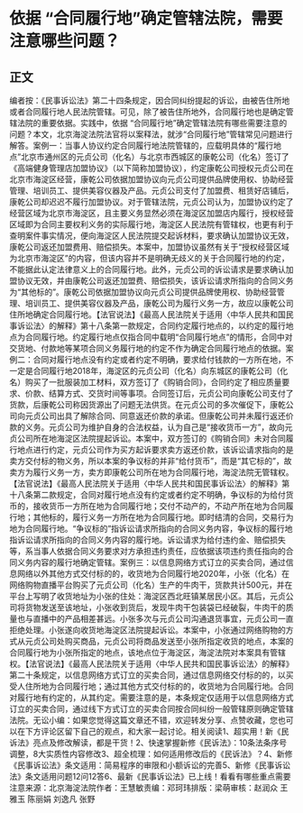 # 依据 “合同履行地”确定管辖法院，需要注意哪些问题？
## 正文
编者按：《民事诉讼法》第二十四条规定，因合同纠纷提起的诉讼，由被告住所地或者合同履行地人民法院管辖。可见，除了被告住所地外，合同履行地也是确定管辖法院的重要依据。实践中，依据 “合同履行地”确定管辖法院有哪些需要注意的问题？本文，北京海淀法院法官将以案释法，就涉“合同履行地”管辖常见问题进行解答。案例一：当事人协议约定合同履行地法院管辖的，应载明具体的“履行地点”北京市通州区的元贞公司（化名）与北京市西城区的康乾公司（化名）签订了《高端健身管理店加盟协议》（以下简称加盟协议），约定康乾公司授权元贞公司在北京市海淀区经营，康乾公司依据加盟协议向元贞公司提供品牌使用权、协助经营管理、培训员工、提供美容仪器及产品。元贞公司支付了加盟费、租赁好店铺后，康乾公司却迟迟不履行加盟协议。对于管辖法院，元贞公司认为，加盟协议约定了经营区域为北京市海淀区，且主要义务显然必须在海淀区加盟店内履行，授权经营区域即为合同主要权利义务的实际履行地，海淀区人民法院有管辖权，也更有利于查明案件事实情况，便向海淀区人民法院提交起诉材料，要求确认加盟协议无效，康乾公司返还加盟费用、赔偿损失。本案中，加盟协议虽然有关于“授权经营区域为北京市海淀区”的内容，但该内容并不是明确无歧义的关于合同履行地的约定，不能据此认定法律意义上的合同履行地。此外，元贞公司的诉讼请求是要求确认加盟协议无效，并由康乾公司返还加盟费、赔偿损失，该诉讼请求所指向的合同义务为“其他标的”。康乾公司依据加盟协议向元贞公司提供品牌使用权、协助经营管理、培训员工、提供美容仪器及产品，康乾公司为履行义务一方，故应以康乾公司住所地确定合同履行地。【法官说法】《最高人民法院关于适用〈中华人民共和国民事诉讼法〉的解释》第十八条第一款规定，合同约定履行地点的，以约定的履行地点为合同履行地。约定履行地点仅指合同中载明“合同履行地点”的情形，合同中对交货地、付款地等某项合同义务履行地的约定不作为确定合同履行地点的依据。案例二：合同对履行地点没有约定或者约定不明确，要求给付钱款的一方所在地，不一定是合同履行地2018年，海淀区的元贞公司（化名）向东城区的康乾公司（化名）购买了一批服装加工材料，双方签订了《购销合同》，合同约定了相应质量要求、价款、结算方式、交货时间等事项。合同签订后，元贞公司向康乾公司支付了货款，后康乾公司称因货源出了问题无法供货。在元贞公司的多次催促下，康乾公司向元贞公司出具了解除合同、同意返还价款的承诺。但康乾公司并未履行返还价款的义务。元贞公司为维护自身的合法权益，认为自己是“接收货币一方”，故向元贞公司所在地海淀区法院提起诉讼。本案中，双方签订的《购销合同》未对合同履行地点进行约定，元贞公司作为买方起诉要求卖方返还价款，该诉讼请求指向的是卖方交付标的物义务，所以本案的争议标的并非“给付货币”，而是“其它标的”，故卖方为履行义务一方，卖方即康乾公司所在地为合同履行地，海淀法院无管辖权。【法官说法】《最高人民法院关于适用〈中华人民共和国民事诉讼法〉的解释》第十八条第二款规定，合同对履行地点没有约定或者约定不明确，争议标的为给付货币的，接收货币一方所在地为合同履行地；交付不动产的，不动产所在地为合同履行地；其他标的，履行义务一方所在地为合同履行地。即时结清的合同，交易行为地为合同履行地。“争议标的”指诉讼请求所指向的合同义务内容，争议标的履行地指诉讼请求所指向的合同义务内容的履行地。诉讼请求为给付违约金、赔偿损失等，系当事人依据合同义务要求对方承担违约责任，应依据该项违约责任指向的合同义务内容的履行地确定管辖。案例三：以信息网络方式订立的买卖合同，通过信息网络以外其他方式交付标的的，收货地为合同履行地2020年，小张（化名）在网络购物直播平台购买了元贞公司（化名）生产的牛肉干，货款共计500元，并在平台上写明了收货地址为小张的住处：海淀区西北旺镇某居民小区。其后，元贞公司将货物发送至该地址，小张收到货后，发现牛肉干包装袋已经破裂，牛肉干的质量也与直播中的产品相差甚远。小张多次与元贞公司沟通退货事宜，元贞公司一直拒绝处理。小张遂向收货地海淀区法院提起诉讼。本案中，小张通过网络购物的方式从元贞公司处购买商品，元贞公司将商品发送至小张所指定收货的地点，本案的合同履行地为小张所指定的地点，该地点位于海淀区，海淀法院对本案具有管辖权。【法官说法】《最高人民法院关于适用〈中华人民共和国民事诉讼法〉的解释》第二十条规定，以信息网络方式订立的买卖合同，通过信息网络交付标的的，以买受人住所地为合同履行地；通过其他方式交付标的的，收货地为合同履行地。合同对履行地有约定的，从其约定。需要注意的是，本条规定仅适用于以信息网络方式订立的买卖合同，通过线下方式订立的买卖合同按合同纠纷一般管辖原则确定管辖法院。无讼小编：如果您觉得这篇文章还不错，欢迎转发分享、点赞收藏，您也可以在下方评论区留下自己的观点，和大家一起讨论。相关阅读1、超实用！新《民诉法》亮点及修改解读，都是干货！2、快速掌握新修《民诉法》：10条法条序号调整，8大实质性内容修改3、超全梳理：如何适用修改后的《民诉法》？4、新修《民事诉讼法》条文适用：简易程序的审限和小额诉讼的完善5、新修《民事诉讼法》条文适用问题12问12答6、最新《民事诉讼法》已上线！看看有哪些重点需要注意来源：北京海淀法院作者：王慧敏责编：邓珂玮排版：梁萌审核：赵润众 王雅玉 陈丽娟 刘逸凡 张野